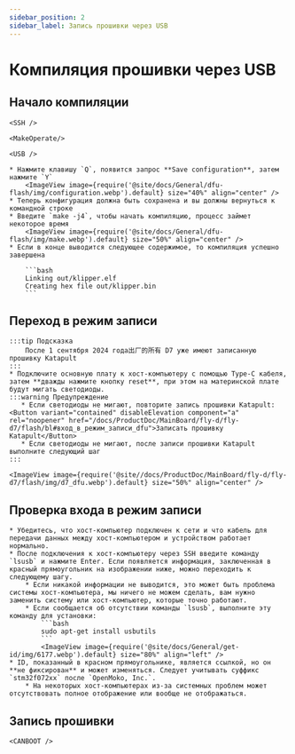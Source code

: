 ```yaml
---
sidebar_position: 2
sidebar_label: Запись прошивки через USB
---
```




# Компиляция прошивки через USB


## Начало компиляции

    <SSH />

    <MakeOperate/>

    <USB />

    * Нажмите клавишу `Q`, появится запрос **Save configuration**, затем нажмите `Y`
        <ImageView image={require('@site/docs/General/dfu-flash/img/configuration.webp').default} size="40%" align="center" />
    * Теперь конфигурация должна быть сохранена и вы должны вернуться к командной строке
    * Введите `make -j4`, чтобы начать компиляцию, процесс займет некоторое время
        <ImageView image={require('@site/docs/General/dfu-flash/img/make.webp').default} size="50%" align="center" />
    * Если в конце выводится следующее содержимое, то компиляция успешно завершена

        ```bash
        Linking out/klipper.elf
        Creating hex file out/klipper.bin
        ```
## Переход в режим записи

    :::tip Подсказка
        После 1 сентября 2024 года出厂的所有 D7 уже имеют записанную прошивку Katapult
    :::
    * Подключите основную плату к хост-компьютеру с помощью Type-C кабеля, затем **дважды нажмите кнопку reset**, при этом на материнской плате будут мигать светодиоды.
    :::warning Предупреждение
       * Если светодиоды не мигают, повторите запись прошивки Katapult:<Button variant="contained" disableElevation component="a" rel="noopener" href="/docs/ProductDoc/MainBoard/fly-d/fly-d7/flash/bl#вход_в_режим_записи_dfu">Записать прошивку Katapult</Button>
       * Если светодиоды не мигают, после записи прошивки Katapult выполните следующий шаг
    :::

    <ImageView image={require('@site//docs/ProductDoc/MainBoard/fly-d/fly-d7/flash/img/d7_dfu.webp').default} size="50%" align="center" />

## Проверка входа в режим записи

    * Убедитесь, что хост-компьютер подключен к сети и что кабель для передачи данных между хост-компьютером и устройством работает нормально.
    * После подключения к хост-компьютеру через SSH введите команду `lsusb` и нажмите Enter. Если появляется информация, заключенная в красный прямоугольник на изображении ниже, можно переходить к следующему шагу.
        * Если никакой информации не выводится, это может быть проблема системы хост-компьютера, мы ничего не можем сделать, вам нужно заменить систему или хост-компьютер, которые точно работают.
        * Если сообщается об отсутствии команды `lsusb`, выполните эту команду для установки:
            ```bash
            sudo apt-get install usbutils
            ```
            <ImageView image={require('@site/docs/General/get-id/img/6177.webp').default} size="80%" align="left" /> 
    * ID, показанный в красном прямоугольнике, является ссылкой, но он **не фиксирован** и может изменяться. Следует учитывать суффикс `stm32f072xx` после `OpenMoko, Inc.`.
        * На некоторых хост-компьютерах из-за системных проблем может отсутствовать полное отображение или вообще не отображаться.

## Запись прошивки
    
    <CANBOOT />
